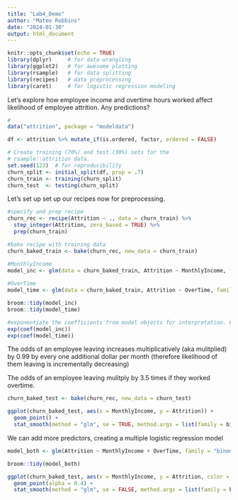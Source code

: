 ```yaml
---
title: "Lab4_Demo"
author: "Mateo Robbins"
date: "2024-01-30"
output: html_document
---
```


```r
knitr::opts_chunk$set(echo = TRUE)
library(dplyr)     # for data wrangling
library(ggplot2)   # for awesome plotting
library(rsample)   # for data splitting
library(recipes)   # data preprocessing
library(caret)     # for logistic regression modeling
```
Let's explore how employee income and overtime hours worked affect likelihood of employee attrition.  Any predictions?

```r
#
data("attrition", package = "modeldata")

df <- attrition %>% mutate_if(is.ordered, factor, ordered = FALSE)

# Create training (70%) and test (30%) sets for the 
# rsample::attrition data.
set.seed(123)  # for reproducibility 
churn_split <- initial_split(df, prop = .7)
churn_train <- training(churn_split)
churn_test  <- testing(churn_split)
```

Let's set up set up our recipes now for preprocessing. 
```r
#specify and prep recipe
churn_rec <- recipe(Attrition ~ ., data = churn_train) %>% 
  step_integer(Attrition, zero_based = TRUE) %>% 
  prep(churn_train)

#bake recipe with training data
churn_baked_train <- bake(churn_rec, new_data = churn_train)
```

```r
#MonthlyIncome
model_inc <- glm(data = churn_baked_train, Attrition ~ MonthlyIncome, family = "binomial")
  
#OverTime
model_time <- glm(data = churn_baked_train, Attrition ~ OverTime, family = "binomial")
```


```r
broom::tidy(model_inc)
broom::tidy(model_time)
```

```r
#exponentiate the coefficients from model objects for interpretation. Gives us changes in odds of attrition
exp(coef(model_inc))
exp(coef(model_time))
```
The odds of an employee leaving increases multiplicatively (aka mulitplied) by 0.99 by every one additional dollar per month (therefore likelihood of them leaving is incrementally decreasing)

The odds of an employee leaving mulitply by 3.5 times if they worked overtime.

```r
churn_baked_test <- bake(churn_rec, new_data = churn_test)
```

```r
ggplot(churn_baked_test, aes(x = MonthlyIncome, y = Attrition)) +
  geom_point() +
  stat_smooth(method = "glm", se = TRUE, method.args = list(family = binomial))
```

We can add more predictors, creating a multiple logistic regression model

```r
model_both <- glm(Attrition ~ MonthlyIncome + OverTime, family = "binomial", data = churn_train)

broom::tidy(model_both)
```
```r
ggplot(churn_baked_test, aes(x = MonthlyIncome, y = Attrition, color = OverTime)) +
  geom_point(alpha = 0.4) +
  stat_smooth(method = "glm", se = FALSE, method.args = list(family = binomial))
```

